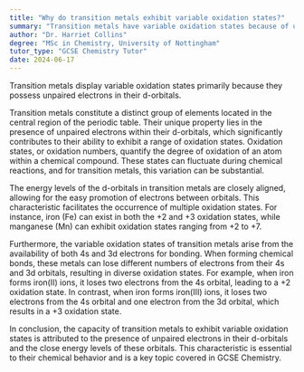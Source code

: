```yaml
---
title: "Why do transition metals exhibit variable oxidation states?"
summary: "Transition metals have variable oxidation states because of unpaired electrons in their d-orbitals, allowing them to participate in diverse chemical reactions and bonding scenarios."
author: "Dr. Harriet Collins"
degree: "MSc in Chemistry, University of Nottingham"
tutor_type: "GCSE Chemistry Tutor"
date: 2024-06-17
---
```


Transition metals display variable oxidation states primarily because they possess unpaired electrons in their d-orbitals.

Transition metals constitute a distinct group of elements located in the central region of the periodic table. Their unique property lies in the presence of unpaired electrons within their d-orbitals, which significantly contributes to their ability to exhibit a range of oxidation states. Oxidation states, or oxidation numbers, quantify the degree of oxidation of an atom within a chemical compound. These states can fluctuate during chemical reactions, and for transition metals, this variation can be substantial.

The energy levels of the d-orbitals in transition metals are closely aligned, allowing for the easy promotion of electrons between orbitals. This characteristic facilitates the occurrence of multiple oxidation states. For instance, iron ($\text{Fe}$) can exist in both the +2 and +3 oxidation states, while manganese ($\text{Mn}$) can exhibit oxidation states ranging from +2 to +7.

Furthermore, the variable oxidation states of transition metals arise from the availability of both 4s and 3d electrons for bonding. When forming chemical bonds, these metals can lose different numbers of electrons from their 4s and 3d orbitals, resulting in diverse oxidation states. For example, when iron forms iron(II) ions, it loses two electrons from the 4s orbital, leading to a +2 oxidation state. In contrast, when iron forms iron(III) ions, it loses two electrons from the 4s orbital and one electron from the 3d orbital, which results in a +3 oxidation state.

In conclusion, the capacity of transition metals to exhibit variable oxidation states is attributed to the presence of unpaired electrons in their d-orbitals and the close energy levels of these orbitals. This characteristic is essential to their chemical behavior and is a key topic covered in GCSE Chemistry.
    